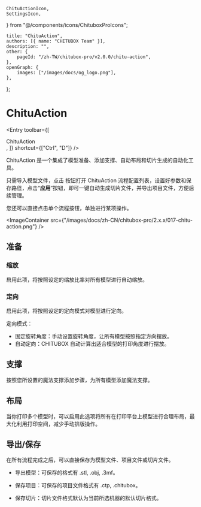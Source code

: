 	ChituActionIcon,
	SettingsIcon,
} from "@/components/icons/ChituboxProIcons";

	title: "ChituAction",
	authors: [{ name: "CHITUBOX Team" }],
	description: "",
	other: {
		pageId: "/zh-TW/chitubox-pro/v2.0.0/chitu-action",
	},
	openGraph: {
		images: ["/images/docs/og_logo.png"],
	},
};

# ChituAction

<Entry
	toolbar={[
		<div className="flex items-center gap-1">
			<ChituActionIcon />
			ChituAction
		</div>,
	]}
	shortcut={["Ctrl", "D"]}
/>

ChituAction 是一个集成了模型准备、添加支撑、自动布局和切片生成的自动化工具。

只需导入模型文件，点击 <SettingsIcon /> 按钮打开 ChituAction 流程配置列表，设置好参数和保存路径，点击“**应用**”按钮，即可一键自动生成切片文件，并导出项目文件，方便后续管理。

您还可以直接点击单个流程按钮，单独进行某项操作。

<ImageContainer
	src={"/images/docs/zh-CN/chitubox-pro/2.x.x/017-chitu-action.png"}
/>

## 准备

### 缩放

启用此项，将按照设定的缩放比率对所有模型进行自动缩放。

### 定向

启用此项，将按照设定的定向模式对模型进行定向。

定向模式：

-   固定旋转角度：手动设置旋转角度，让所有模型按照指定方向摆放。
-   自动定向：CHITUBOX 自动计算出适合模型的打印角度进行摆放。

## 支撑

按照您所设置的魔法支撑添加步骤，为所有模型添加魔法支撑。

## 布局

当你打印多个模型时，可以启用此选项将所有在打印平台上模型进行合理布局，最大化利用打印空间，减少手动排版操作。

## 导出/保存

在所有流程完成之后，可以直接保存为模型文件、项目文件或切片文件。

-   导出模型：可保存的格式有 .stl, .obj, .3mf。

-   保存项目：可保存的项目文件格式有 .ctp, .chitubox。

-   保存切片：切片文件格式默认为当前所选机器的默认切片格式。
